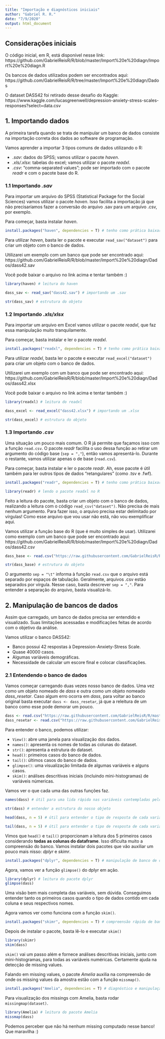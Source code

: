 ---
title: "Importação e diagnósticos iniciais"
author: "Gabriel R. R."
date: "7/9/2020"
output: html_document
---
## Considerações iniciais
O código inicial, em R, está disponível nesse link: https://github.com/GabrielReisR/R/blob/master/Import%20e%20diagn/Import%20e%20diagn.R

Os bancos de dados utilizados podem ser encontrados aqui: https://github.com/GabrielReisR/R/tree/master/Import%20e%20diagn/Dados

O dataset DASS42 foi retirado desse desafio do Kaggle: https://www.kaggle.com/lucasgreenwell/depression-anxiety-stress-scales-responses?select=data.csv

## 1. Importando dados
A primeira tarefa quando se trata de manipular um banco de dados consiste na importação correta dos dados ao software de programação.

Vamos aprender a importar 3 tipos comuns de dados utilizando o R:

* *.sav*: dados do SPSS; vamos utilizar o pacote _haven_.
* *.xls/.xlsx*: tabelas do excel; vamos utilizar o pacote _readxl_.
* *.csv*: "comma-separated values"; pode ser importado com o pacote _readr_ e com o pacote base do R.

### 1.1 Importando _.sav_
Para importar um arquivo do SPSS (Statistical Package for the Social Sciences) vamos utilizar o pacote _haven_. Isso facilita a importação já que não precisaríamos fazer a conversão do arquivo .sav para um arquivo .csv, por exemplo.

Para começar, basta instalar _haven_.

```{r Instalando haven, eval=FALSE}
install.packages("haven", dependencies = T) # tenho como prática baixar pacotes associados sempre, por isso "dependencies = TRUE"
```

Para utilizar _haven_, basta ler o pacote e executar `read_sav("dataset")` para criar um objeto com o banco de dados.

Utilizarei um exemplo com um banco que pode ser encontrado aqui: https://github.com/GabrielReisR/R/blob/master/Import%20e%20diagn/Dados/dass42.sav

Você pode baixar o arquivo no link acima e tentar também :)

```{r Lendo sav com haven e vendo os primeiros e últimos casos}
library(haven) # leitura do haven

dass_sav <- read_sav("dass42.sav") # importando um .sav

str(dass_sav) # estrutura do objeto
```

### 1.2 Importando _.xls/xlsx_
Para importar um arquivo em Excel vamos utilizar o pacote _readxl_, que faz essa manipulação muito tranquilamente.

Para começar, basta instalar e ler o pacote _readxl_.

```{r Instalando readxl, eval=FALSE}
install.packages("readxl", dependencies = T) # tenho como prática baixar pacotes associados sempre, por isso "dependencies = TRUE"
```

Para utilizar _readxl_, basta ler o pacote e executar `read_excel("dataset")` para criar um objeto com o banco de dados.

Utilizarei um exemplo com um banco que pode ser encontrado aqui: https://github.com/GabrielReisR/R/blob/master/Import%20e%20diagn/Dados/dass42.xlsx

Você pode baixar o arquivo no link acima e tentar também :)

```{r Lendo excel com readxl e vendo os primeiros e últimos casos}
library(readxl) # leitura do readxl

dass_excel <- read_excel("dass42.xlsx") # importando um .xlsx

str(dass_excel) # estrutura do objeto
```

### 1.3 Importando _.csv_
Uma situação um pouco mais comum. O R já permite que façamos isso com a função `read.csv`. O pacote _readr_ facilita o uso dessa função ao retirar um argumento do código base (`sep = ","`), então vamos apresentá-lo. Durante o restante, vamos utilizar apenas o de base (`read.csv`).

Para começar, basta instalar e ler o pacote _readr_. Ah, esse pacote é útil também para ler outros tipos de dados "retangulares" (como .tsv e .fwf).

```{r Instalando e lendo readr, eval=FALSE}
install.packages("readr", dependencies = T) # tenho como prática baixar pacotes associados sempre, por isso "dependencies = TRUE"

library(readr) # lendo o pacote readxl no R
```
Feito a leitura do pacote, basta criar um objeto com o banco de dados, realizando a leitura com o código `read_csv("dataset")`. Não precisa de mais nenhum argumento. Para fazer isso, o arquivo precisa estar delimitado por vírgulas! Como esse arquivo que vou usar não está, não vou exemplificar aqui.

Vamos utilizar a função base do R (que é muito simples de usar). Utilizarei como exemplo com um banco que pode ser encontrado aqui: https://github.com/GabrielReisR/R/blob/master/Import%20e%20diagn/Dados/dass42.csv

```{r Lendo .csv com função base do R}
dass_base <- read.csv("https://raw.githubusercontent.com/GabrielReisR/R/master/Import%20e%20diagn/Dados/dass42.csv", sep = "\t")

str(dass_base) # estrutura do objeto
```
O argumento `sep = "\t"` informa à função `read.csv` que o arquivo está separado por espaços de tabulação. Geralmente, arquivos .csv estão separados por vírgula. Nesse caso, basta descrever `sep = ","`. Para entender a separação do arquivo, basta visualizá-lo.

## 2. Manipulação de bancos de dados
Assim que carregado, um banco de dados precisa ser entendido e visualizado. Suas limitações acessadas e modificações feitas de acordo com o objetivo da análise.

Vamos utilizar o banco DASS42:

* Banco possui 42 respostas à Depression-Anxiety-Stress Scale.
* Quase 40000 casos.
* Algumas variáveis demográficas.
* Necessidade de calcular um escore final e colocar classificações.

### 2.1 Entendendo o banco de dados
Vamos começar carregando duas vezes nosso banco de dados. Uma vez como um objeto nomeado de _dass_ e outra como um objeto nomeado _dass_resetar_. Caso algum erro ocorra em _dass_, para voltar ao banco original basta executar `dass <- dass_resetar`, já que a releitura de um banco como esse pode demorar um pouco.

```{r Lendo dass e dass_resetar}
dass <- read.csv("https://raw.githubusercontent.com/GabrielReisR/R/master/Import%20e%20diagn/Dados/dass42.csv", sep = "\t")
dass_resetar <- read.csv("https://raw.githubusercontent.com/GabrielReisR/R/master/Import%20e%20diagn/Dados/dass42.csv", sep = "\t")
```

Para entender o banco, podemos utilizar:

* `View()`: abre uma janela para visualização dos dados.
* `names()`: apresenta os nomes de todas as colunas do dataset.
* `str()`: apresenta a estrutura do dataset.
* `head()`: primeiros casos do banco de dados.
* `tail()`: últimos casos do banco de dados.
* `glimpse()`: uma visualização limitada de algumas variáveis e alguns casos.
* `skim()`: análises descritivas iniciais (incluindo mini-histogramas) de variáveis númericas.

Vamos ver o que cada uma das outras funções faz.
```{r Vendo o nome de todas as variáveis com names()}
names(dass) # útil para uma lida rápida nas variáveis contempladas pelo banco
```

```{r Estrutura com str()}
str(dass) # entender a estrutura do nosso objeto
```

```{r Vendo 5 primeiros casos com head()}
head(dass, n = 5) # útil para entender o tipo de resposta de cada variável em alguns casos
```

```{r Vendo 5 últimos casos com tail()}
tail(dass, n = 5) # útil para entender o tipo de resposta de cada variável em alguns casos
```

Vimos que `head()` e `tail()` proporcionam a leitura dos 5 primeiros casos considerando **todas as colunas do dataframe**. Isso dificulta muito a compreensão do banco. Vamos instalar dois pacotes que vão auxiliar um pouco mais nisso: _dplyr_ e _skimr_.

```{r Instalando dplyr, eval=FALSE}
install.packages("dplyr", dependencies = T) # manipulação de banco de dados
```

Agora, vamos ver a função `glimpse()` do dplyr em ação.

```{r Entendendo as variáveis com glimpse()}
library(dplyr) # leitura do pacote dplyr
glimpse(dass)
```

Uma visão bem mais completa das variáveis, sem dúvida. Conseguimos entender tanto os primeiros casos quando o tipo de dados contido em cada coluna e seus respectivos nomes.

Agora vamos ver como funciona com a função `skim()`.

```{r Instalando skimr, eval=FALSE}
install.packages("skimr", dependencies = T) # compreensão rápida de banco de dados
```

Depois de instalar o pacote, basta lê-lo e executar `skim()`
```{r Análises iniciais com skim()}
library(skimr)
skim(dass)
```

`skim()` vai um passo além e fornece análises descritivas iniciais, junto com mini-histogramas, para todas as variáveis numéricas. Certamente ajuda na detecção de missing values.

Falando em missing values, o pacote _Amelia_ auxilia na compreensão de onde os missing values da amostra estão com a função `missmap()`.

```{r Instalando Amelia, eval=FALSE}
install.packages("Amelia", dependencies = T) # diagnóstico e manipulação de missings
```

Para visualização dos missings com Amelia, basta rodar `missingmap(dataset)`.

```{r Utilizando missmap()}
library(Amelia) # leitura do pacote Amelia
missmap(dass)
```

Podemos perceber que não há nenhum missing computado nesse banco! Que maravilha :)
